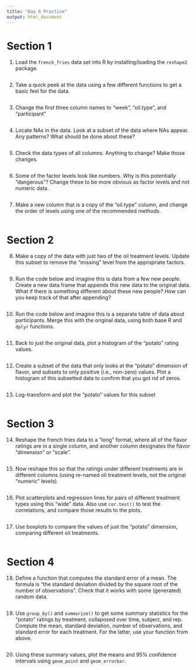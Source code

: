 ```yaml
---
title: "Day 6 Practice"
output: html_document
---
```


# Section 1

1. Load the `french_fries` data set into R by installing/loading the `reshape2` package.

```r

```


2. Take a quick peek at the data using a few different functions to get a basic feel for the data.

```r

```


3. Change the first three column names to "week", "oil.type", and "participant"

```r

```


4. Locate NAs in the data. Look at a subset of the data where NAs appear. Any patterns? What should be done about these?

```r

```


5. Check the data types of all columns. Anything to change? Make those changes.

```r

```


6. Some of the factor levels look like numbers. Why is this potentially "dangerous"? Change these to be more obvious as factor levels and not numeric data.

```r

```


7. Make a new column that is a copy of the "oil.type" column, and change the order of levels using one of the recommended methods.

```r

```


# Section 2

8. Make a copy of the data with just two of the oil treatment levels. Update this subset to remove the "missing" level from the appropriate factors.

```r

```


9. Run the code below and imagine this is data from a few new people. Create a new data frame that appends this new data to the original data.  What if there is something different about these new people? How can you keep track of that after appending?

```r

```


10. Run the code below and imagine this is a separate table of data about participants. Merge this with the original data, using both base R and `dplyr` functions.

```r

```


11. Back to just the original data, plot a histogram of the "potato" rating values.

```r

```


12. Create a subset of the data that only looks at the "potato" dimension of flavor, and subsets to only positive (i.e., non-zero) values.  Plot a histogram of this subsetted data to confirm that you got rid of zeros.

```r

```


13. Log-transform and plot the "potato" values for this subset 

```r

```


# Section 3

14. Reshape the french fries data to a "long" format, where all of the flavor ratings are in a single column, and another column designates the flavor "dimension" or "scale".

```r

```


15. Now reshape this so that the ratings under different treatments are in different columns (using re-named oil treatment levels, not the original "numeric" levels).

```r

```


16. Plot scatterplots and regression lines for pairs of different treatment types using this "wide" data. Also use `cor.test()` to test the correlations, and compare those results to the plots.

```r

```


17. Use boxplots to compare the values of just the "potato" dimension, comparing different oil treatments.

```r

```


# Section 4

18. Define a function that computes the standard error of a mean. The formula is "the standard deviation divided by the square root of the number of observations". Check that it works with some (generated) random data.

```r

```


19. Use `group_by()` and `summarize()` to get some summary statistics for the "potato" ratings by treatment, collaposed over time, subject, and rep.  Compute the mean, standard deviation, number of observations, and standard error for each treatment. For the latter, use your function from above.

```r

```


20. Using these summary values, plot the means and 95% confidence intervals using `geom_point` and `geom_errorbar`.

```r

```


